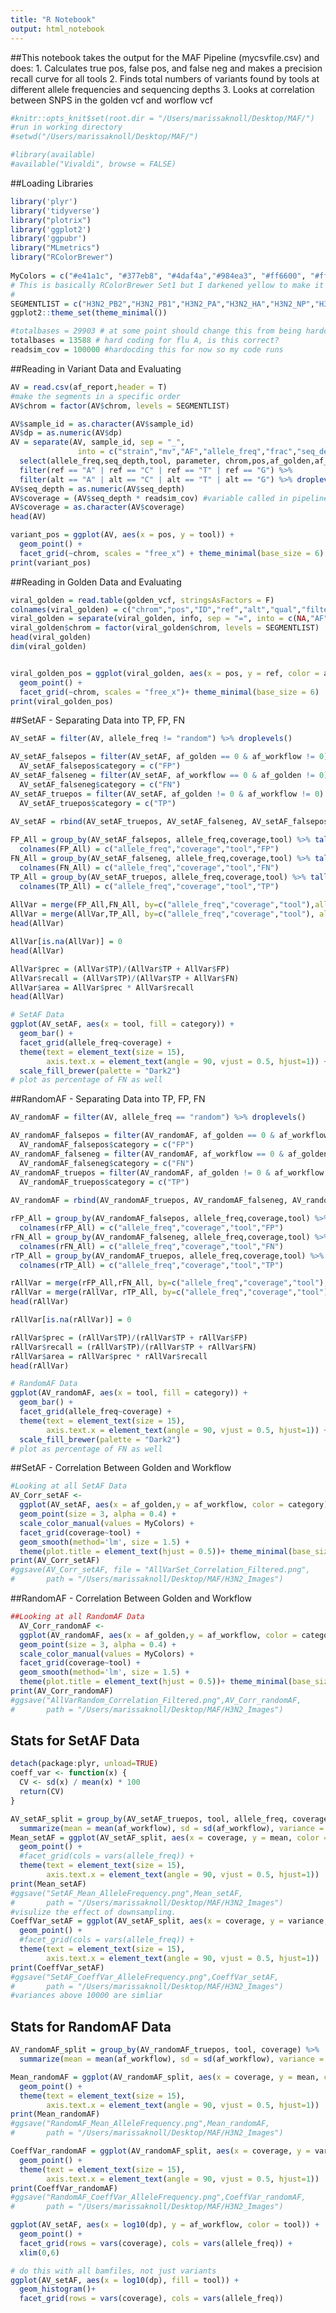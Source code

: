 ```yaml
---
title: "R Notebook"
output: html_notebook
---
```


##This notebook takes the output for the MAF Pipeline (mycsvfile.csv) and does:
1. Calculates true pos, false pos, and false neg and makes a precision recall curve for all tools
2. Finds total numbers of variants found by tools at different allele frequencies and sequencing depths
3. Looks at correlation between SNPS in the golden vcf and worflow vcf

```r
#knitr::opts_knit$set(root.dir = "/Users/marissaknoll/Desktop/MAF/")
#run in working directory
#setwd("/Users/marissaknoll/Desktop/MAF/") 
```

```r
#library(available)
#available("Vivaldi", browse = FALSE)
```

##Loading Libraries
```r
library('plyr')
library('tidyverse')
library("plotrix") 
library('ggplot2')
library('ggpubr')
library("MLmetrics")
library("RColorBrewer")
        
MyColors = c("#e41a1c", "#377eb8", "#4daf4a","#984ea3", "#ff6600", "#ffcc33", "#f781bf", "#a65628", "#999999", "#006600", "#993333", "#cc99ff", "#663300", '#e6194b', '#3cb44b', '#ffe119', '#4363d8', '#f58231', '#911eb4', '#46f0f0', '#f032e6', '#bcf60c', '#fabebe', '#008080', '#e6beff', '#9a6324', '#fffac8', '#800000', '#aaffc3', '#808000', '#ffd8b1', '#000075', '#808080', '#000000')
# This is basically RColorBrewer Set1 but I darkened yellow to make it easier to see then changed orange a bit to differ more from yellow
#
SEGMENTLIST = c("H3N2_PB2","H3N2_PB1","H3N2_PA","H3N2_HA","H3N2_NP","H3N2_NA","H3N2_MP","H3N2_NS")
ggplot2::theme_set(theme_minimal())

#totalbases = 29903 # at some point should change this from being hardcoded to make this more flexible
totalbases = 13588 # hard coding for flu A, is this correct?
readsim_cov = 100000 #hardocding this for now so my code runs
```

##Reading in Variant Data and Evaluating
```r
AV = read.csv(af_report,header = T)
#make the segments in a specific order
AV$chrom = factor(AV$chrom, levels = SEGMENTLIST)

AV$sample_id = as.character(AV$sample_id)
AV$dp = as.numeric(AV$dp)
AV = separate(AV, sample_id, sep = "_", 
               into = c("strain","mv","AF","allele_freq","frac","seq_depth","aligner","tool","parameter","parameter2")) %>%
  select(allele_freq,seq_depth,tool, parameter, chrom,pos,af_golden,af_workflow,ref,alt,dp,mv) %>%
  filter(ref == "A" | ref == "C" | ref == "T" | ref == "G") %>% 
  filter(alt == "A" | alt == "C" | alt == "T" | alt == "G") %>% droplevels()
AV$seq_depth = as.numeric(AV$seq_depth)
AV$coverage = (AV$seq_depth * readsim_cov) #variable called in pipeline, corresponds to highest coverage
AV$coverage = as.character(AV$coverage)
head(AV)

variant_pos = ggplot(AV, aes(x = pos, y = tool)) +
  geom_point() +
  facet_grid(~chrom, scales = "free_x") + theme_minimal(base_size = 6)
print(variant_pos)

```

##Reading in Golden Data and Evaluating
```r
viral_golden = read.table(golden_vcf, stringsAsFactors = F)
colnames(viral_golden) = c("chrom","pos","ID","ref","alt","qual","filter","info","codes","genotype")
viral_golden = separate(viral_golden, info, sep = "=", into = c(NA,"AF"))
viral_golden$chrom = factor(viral_golden$chrom, levels = SEGMENTLIST)
head(viral_golden)
dim(viral_golden)


viral_golden_pos = ggplot(viral_golden, aes(x = pos, y = ref, color = alt)) +
  geom_point() +
  facet_grid(~chrom, scales = "free_x")+ theme_minimal(base_size = 6)
print(viral_golden_pos)
```

##SetAF - Separating Data into TP, FP, FN
```r
AV_setAF = filter(AV, allele_freq != "random") %>% droplevels()

AV_setAF_falsepos = filter(AV_setAF, af_golden == 0 & af_workflow != 0) %>% droplevels()
  AV_setAF_falsepos$category = c("FP")
AV_setAF_falseneg = filter(AV_setAF, af_workflow == 0 & af_golden != 0) %>% droplevels()
  AV_setAF_falseneg$category = c("FN")
AV_setAF_truepos = filter(AV_setAF, af_golden != 0 & af_workflow != 0)
  AV_setAF_truepos$category = c("TP")
  
AV_setAF = rbind(AV_setAF_truepos, AV_setAF_falseneg, AV_setAF_falsepos)

FP_All = group_by(AV_setAF_falsepos, allele_freq,coverage,tool) %>% tally()
  colnames(FP_All) = c("allele_freq","coverage","tool","FP")
FN_All = group_by(AV_setAF_falseneg, allele_freq,coverage,tool) %>% tally()
  colnames(FN_All) = c("allele_freq","coverage","tool","FN")
TP_All = group_by(AV_setAF_truepos, allele_freq,coverage,tool) %>% tally()
  colnames(TP_All) = c("allele_freq","coverage","tool","TP")
    
AllVar = merge(FP_All,FN_All, by=c("allele_freq","coverage","tool"),all=T)
AllVar = merge(AllVar,TP_All, by=c("allele_freq","coverage","tool"), all=T)
head(AllVar)

AllVar[is.na(AllVar)] = 0
head(AllVar)

AllVar$prec = (AllVar$TP)/(AllVar$TP + AllVar$FP)
AllVar$recall = (AllVar$TP)/(AllVar$TP + AllVar$FN)
AllVar$area = AllVar$prec * AllVar$recall
head(AllVar)
```
```r
# SetAF Data
ggplot(AV_setAF, aes(x = tool, fill = category)) +
  geom_bar() +
  facet_grid(allele_freq~coverage) +
  theme(text = element_text(size = 15),
        axis.text.x = element_text(angle = 90, vjust = 0.5, hjust=1)) +
  scale_fill_brewer(palette = "Dark2")
# plot as percentage of FN as well
```

##RandomAF - Separating Data into TP, FP, FN
```r
AV_randomAF = filter(AV, allele_freq == "random") %>% droplevels()

AV_randomAF_falsepos = filter(AV_randomAF, af_golden == 0 & af_workflow != 0) %>% droplevels()
  AV_randomAF_falsepos$category = c("FP")
AV_randomAF_falseneg = filter(AV_randomAF, af_workflow == 0 & af_golden != 0) %>% droplevels()
  AV_randomAF_falseneg$category = c("FN")
AV_randomAF_truepos = filter(AV_randomAF, af_golden != 0 & af_workflow != 0)
  AV_randomAF_truepos$category = c("TP")
  
AV_randomAF = rbind(AV_randomAF_truepos, AV_randomAF_falseneg, AV_randomAF_falsepos)

rFP_All = group_by(AV_randomAF_falsepos, allele_freq,coverage,tool) %>% tally()
  colnames(rFP_All) = c("allele_freq","coverage","tool","FP")
rFN_All = group_by(AV_randomAF_falseneg, allele_freq,coverage,tool) %>% tally()
  colnames(rFN_All) = c("allele_freq","coverage","tool","FN")
rTP_All = group_by(AV_randomAF_truepos, allele_freq,coverage,tool) %>% tally()
  colnames(rTP_All) = c("allele_freq","coverage","tool","TP")

rAllVar = merge(rFP_All,rFN_All, by=c("allele_freq","coverage","tool"),all=T)
rAllVar = merge(rAllVar, rTP_All, by=c("allele_freq","coverage","tool"), all=T)
head(rAllVar)

rAllVar[is.na(rAllVar)] = 0

rAllVar$prec = (rAllVar$TP)/(rAllVar$TP + rAllVar$FP)
rAllVar$recall = (rAllVar$TP)/(rAllVar$TP + rAllVar$FN)
rAllVar$area = rAllVar$prec * rAllVar$recall
head(rAllVar)
```
```r
# RandomAF Data
ggplot(AV_randomAF, aes(x = tool, fill = category)) +
  geom_bar() +
  facet_grid(allele_freq~coverage) +
  theme(text = element_text(size = 15),
        axis.text.x = element_text(angle = 90, vjust = 0.5, hjust=1)) +
  scale_fill_brewer(palette = "Dark2")
# plot as percentage of FN as well
```

##SetAF - Correlation Between Golden and Workflow
```r
#Looking at all SetAF Data
AV_Corr_setAF <- 
  ggplot(AV_setAF, aes(x = af_golden,y = af_workflow, color = category)) +
  geom_point(size = 3, alpha = 0.4) +
  scale_color_manual(values = MyColors) +
  facet_grid(coverage~tool) + 
  geom_smooth(method='lm', size = 1.5) +
  theme(plot.title = element_text(hjust = 0.5))+ theme_minimal(base_size = 6)
print(AV_Corr_setAF)
#ggsave(AV_Corr_setAF, file = "AllVarSet_Correlation_Filtered.png",
#       path = "/Users/marissaknoll/Desktop/MAF/H3N2_Images")

```

##RandomAF - Correlation Between Golden and Workflow
```r
##Looking at all RandomAF Data
  AV_Corr_randomAF <- 
  ggplot(AV_randomAF, aes(x = af_golden,y = af_workflow, color = category)) +
  geom_point(size = 3, alpha = 0.4) +
  scale_color_manual(values = MyColors) +
  facet_grid(coverage~tool) + 
  geom_smooth(method='lm', size = 1.5) +
  theme(plot.title = element_text(hjust = 0.5))+ theme_minimal(base_size = 6)
print(AV_Corr_randomAF)
#ggsave("AllVarRandom_Correlation_Filtered.png",AV_Corr_randomAF,
#       path = "/Users/marissaknoll/Desktop/MAF/H3N2_Images")
```



## Stats for SetAF Data
```r
detach(package:plyr, unload=TRUE)
coeff_var <- function(x) {
  CV <- sd(x) / mean(x) * 100
  return(CV)
}

AV_setAF_split = group_by(AV_setAF_truepos, tool, allele_freq, coverage) %>%
  summarize(mean = mean(af_workflow), sd = sd(af_workflow), variance = coeff_var(af_workflow)) %>% droplevels()
Mean_setAF = ggplot(AV_setAF_split, aes(x = coverage, y = mean, color = allele_freq)) + 
  geom_point() +
  #facet_grid(cols = vars(allele_freq)) +
  theme(text = element_text(size = 15),
        axis.text.x = element_text(angle = 90, vjust = 0.5, hjust=1))
print(Mean_setAF)
#ggsave("SetAF_Mean_AlleleFrequency.png",Mean_setAF,
#       path = "/Users/marissaknoll/Desktop/MAF/H3N2_Images")
#visulize the effect of downsampling. 
CoeffVar_setAF = ggplot(AV_setAF_split, aes(x = coverage, y = variance, color = allele_freq)) + 
  geom_point() +
  #facet_grid(cols = vars(allele_freq)) +
  theme(text = element_text(size = 15),
        axis.text.x = element_text(angle = 90, vjust = 0.5, hjust=1))
print(CoeffVar_setAF)
#ggsave("SetAF_CoeffVar_AlleleFrequency.png",CoeffVar_setAF,
#       path = "/Users/marissaknoll/Desktop/MAF/H3N2_Images")
#variances above 10000 are simliar

```
## Stats for RandomAF Data
```r
AV_randomAF_split = group_by(AV_randomAF_truepos, tool, coverage) %>%
  summarize(mean = mean(af_workflow), sd = sd(af_workflow), variance = coeff_var(af_workflow)) %>% droplevels()

Mean_randomAF = ggplot(AV_randomAF_split, aes(x = coverage, y = mean, color = tool)) + 
  geom_point() +
  theme(text = element_text(size = 15),
        axis.text.x = element_text(angle = 90, vjust = 0.5, hjust=1))
print(Mean_randomAF)
#ggsave("RandomAF_Mean_AlleleFrequency.png",Mean_randomAF,
#       path = "/Users/marissaknoll/Desktop/MAF/H3N2_Images")

CoeffVar_randomAF = ggplot(AV_randomAF_split, aes(x = coverage, y = variance, color = tool)) + 
  geom_point() +
  theme(text = element_text(size = 15),
        axis.text.x = element_text(angle = 90, vjust = 0.5, hjust=1))
print(CoeffVar_randomAF)
#ggsave("RandomAF_CoeffVar_AlleleFrequency.png",CoeffVar_randomAF,
#       path = "/Users/marissaknoll/Desktop/MAF/H3N2_Images")
```

```r
ggplot(AV_setAF, aes(x = log10(dp), y = af_workflow, color = tool)) +
  geom_point() +
  facet_grid(rows = vars(coverage), cols = vars(allele_freq)) +
  xlim(0,6)

# do this with all bamfiles, not just variants
ggplot(AV_setAF, aes(x = log10(dp), fill = tool)) +
  geom_histogram()+
  facet_grid(rows = vars(coverage), cols = vars(allele_freq))

```
